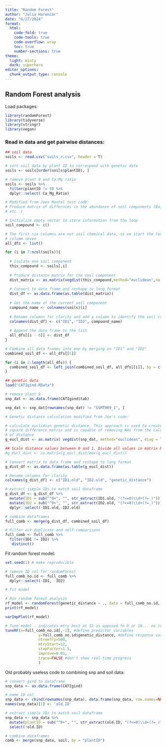 ```yaml
---
title: "Random Forest"
author: "Julia Harenčár"
date: "6/27/2024"
format: 
  html:
    code-fold: true
    code-tools: true
    code-overflow: wrap
    toc: true
    number-sections: true
theme:
  light: minty
  dark: superhero
editor_options: 
  chunk_output_type: console
---
```


## Random Forest analysis

Load packages:

```r
library(randomForest)
library(tidyverse)
library(stringr)
library(vegan)

```

### Read in data and get pairwise distances:

```r
## soil data
soils <- read.csv("soils_r.csv", header = T)

# sort soil data by plant ID to correspond with genetic data
soils <- soils[order(soils$plantID), ]

# remove plant 9 and Ca:Mg ratio
soils <- soils %>% 
  filter(plantID != 9) %>% 
  dplyr::select(-Ca_Mg_Ratio)

# Modified from Joes Mantel test code:
# Produce matrix of differnces in the abundance of soil components (Ba, Co, Mg, 
# etc. )

# Initialize empty vector to store information from the loop
soil_compound <- c()

# The first six columns are not soil chemical data, so we start the loop with
# columm seven
all_dfs <- list()

for (i in 7:ncol(soils)){
  
  # isolate one soil component
  this_compound <- soils[,i]
  
  # Produce distance matrix for the soil component
  dist_matrix <- as.matrix(vegdist(this_compound,method="euclidean",na.rm = TRUE))
  
  # Convert to data frame and reshape to long format
  dist_df <- as.data.frame(as.table(dist_matrix))
  
  # Get the name of the current soil component
  compound_name <- colnames(soils)[i]
  
  # Rename columns for clarity and add a column to identify the soil component
  colnames(dist_df) <- c("ID1", "ID2", compound_name)
  
  # Append the data frame to the list
  all_dfs[[i - 6]] <- dist_df
}

# Combine all data frames into one by merging on "ID1" and "ID2"
combined_soil_df <- all_dfs[[1]]

for (i in 2:length(all_dfs)) {
  combined_soil_df <- left_join(combined_soil_df, all_dfs[[i]], by = c("ID1", "ID2"))
}

## genetic data
load("CATIgind.RData")

# remove plant 9
snp_dat <- as.data.frame(CATIgind$tab)

snp_dat <- snp_dat[rownames(snp_dat) != "SSMT009_1", ]

# Genetic distance calculation modified from Joe's code:

# calculate euclidian genetic distance. This approach is used to create the
# square difference matrix and is capable of removing NAs from the calculation
# of distance
g_eucl_dist <- as.matrix( vegdist(snp_dat, method="euclidean", diag = TRUE, upper = TRUE, na.rm = TRUE))

## Scale distance values between 0 and 1. Divide all values in matrix by max value
#g_eucl_dist <- as.matrix(g_eucl_dist/max(g_eucl_dist))

# Convert matrix to data frame and reshape to long format
g_dist_df <- as.data.frame(as.table(g_eucl_dist))

# Rename columns for clarity
colnames(g_dist_df) <- c("ID1.old", "ID2.old", "genetic_distance")

# extract simple IDs to match soil dataframe
g_dist_df <- g_dist_df %>%
  mutate(ID1 = sub("^0+", "", str_extract(ID1.old, "(?<=0)\\d+(?=_)"))) %>% 
  mutate(ID2 = sub("^0+", "", str_extract(ID2.old, "(?<=0)\\d+(?=_)"))) %>% 
  dplyr::select(-ID1.old,-ID2.old)

# combine dataframes
full_comb <- merge(g_dist_df, combined_soil_df)

# Filter out duplicate and self-comparisons
full_comb <- full_comb %>%
  filter(ID1 != ID2) %>%
   distinct()
```

Fit random forest model:

```r
set.seed(1) # make reproducible

# remove ID col for randomForest
full_comb_no.id <- full_comb %>% 
  dplyr::select(-ID1, -ID2)

# fit model

# Run random forest analysis
rf_model <- randomForest(genetic_distance ~ ., data = full_comb_no.id, mtry=12)
print(rf_model)

varImpPlot(rf_model) 

# Tune model - indicates mtry best at 12 as opposed to 8 or 18... no real difference in results. 
tuneRF(x=full_comb_no.id[,-1], #define predictor variables
               y=full_comb_no.id$genetic_distance, #define response variable
               ntreeTry=500,
               mtryStart=12, 
               stepFactor=1.5,
               improve=0.01,
               trace=FALSE #don't show real-time progress
               )
```

Old probably useless code to combining snp and soil data:

```r
# convert gind to dataframe
snp_data <- as.data.frame(CATIgind)

# name ID col
snp_data <- cbind(rownames(snp_data), data.frame(snp_data, row.names=NULL))
names(snp_data)[1] <- 'old.ID'

# extract simple IDs to match soil dataframe
snp_data <- snp_data %>%
  mutate(plantID = sub("^0+", "", str_extract(old.ID, "(?<=0)\\d+(?=_)"))) %>% 
  select(!old.ID)

# combine dataframes
comb <- merge(snp_data, soil, by = "plantID")
```
